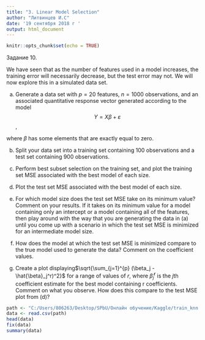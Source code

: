 ---
title: "3. Linear Model Selection"
author: "Литвинцев И.С"
date: '19 сентября 2018 г '
output: html_document
---

```{r setup, include=FALSE}
knitr::opts_chunk$set(echo = TRUE)
```

Задание 10.

We have seen that as the number of features used in a model increases, the training error will necessarily decrease, but the test error may not.
We will now explore this in a simulated data set.

(a) Generate a data set with $p = 20$ features, $n = 1000$ observations, and an associated quantitative response vector generated according to the model
$$Y = X \beta + \varepsilon$$,

where $\beta$ has some elements that are exactly equal to zero.

(b) Split your data set into a training set containing 100 observations and a test set containing 900 observations.

(c) Perform best subset selection on the training set, and plot the training set MSE associated with the best model of each size.

(d) Plot the test set MSE associated with the best model of each
size. 

(e) For which model size does the test set MSE take on its minimum value? Comment on your results. If it takes on its minimum value for a model containing only an intercept or a model containing all of the features, then play around with the way that you are generating the data in (a) until you come up with a scenario in which the test set MSE is minimized for an intermediate model size.

(f) How does the model at which the test set MSE is minimized compare to the true model used to generate the data? Comment on the coefficient values.

(g) Create a plot displaying$\sqrt{\sum_{j=1}^{p} (\beta_j - \hat{\beta}_j^r)^2}$ for a range of values of $r$, where $\hat{\beta}_j^r$ is the $j$th coefficient estimate for the best model containing r coefficients. Comment on what you observe. How does this compare to the test MSE plot from (d)? 
 
```{r}
path <- "C:/Users/806263/Desktop/SPbU/Онлайн обучение/Kaggle/train_knn.csv"
data <- read.csv(path)
head(data)
fix(data)
summary(data)

```

 
 
 
 
 